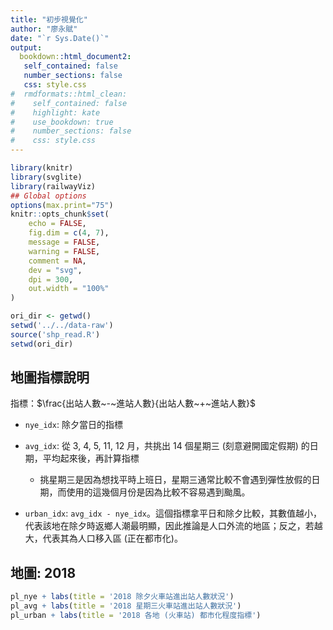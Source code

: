 ```yaml
---
title: "初步視覺化"
author: "廖永賦"
date: "`r Sys.Date()`"
output: 
  bookdown::html_document2:
   self_contained: false
   number_sections: false
   css: style.css
#  rmdformats::html_clean:
#    self_contained: false
#    highlight: kate
#    use_bookdown: true
#    number_sections: false
#    css: style.css
---
```



```r
library(knitr)
library(svglite)
library(railwayViz)
## Global options
options(max.print="75")
knitr::opts_chunk$set(
	echo = FALSE,
	fig.dim = c(4, 7),
	message = FALSE,
	warning = FALSE,
	comment = NA,
	dev = "svg",
	dpi = 300,
	out.width = "100%"
)
```


```r
ori_dir <- getwd()
setwd('../../data-raw')
source('shp_read.R')
setwd(ori_dir)
```

## 地圖指標說明

指標：$\frac{出站人數~-~進站人數}{出站人數~+~進站人數}$

- `nye_idx`: 除夕當日的指標

- `avg_idx`: 從 3, 4, 5, 11, 12 月，共挑出 14 個星期三 (刻意避開國定假期) 的日期，平均起來後，再計算指標

  - 挑星期三是因為想找平時上班日，星期三通常比較不會遇到彈性放假的日期，而使用的這幾個月份是因為比較不容易遇到颱風。

- `urban_idx`: `avg_idx - nye_idx`。這個指標拿平日和除夕比較，其數值越小，代表該地在除夕時返鄉人潮最明顯，因此推論是人口外流的地區；反之，若越大，代表其為人口移入區 (正在都市化)。

## 地圖: 2018

```r
pl_nye + labs(title = '2018 除夕火車站進出站人數狀況')
pl_avg + labs(title = '2018 星期三火車站進出站人數狀況')
pl_urban + labs(title = '2018 各地 (火車站) 都市化程度指標')
```


